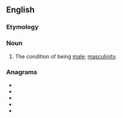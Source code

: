 ==English==

===Etymology===
{{suffix|male|ness|lang=en}}

===Noun===
{{en-noun|~|es}}

# The condition of being [[male]]; [[masculinity]].

===Anagrams===
* {{l|en|lameness}}
* {{l|en|maneless}}
* {{l|en|meanless}}
* {{l|en|nameless}}
* {{l|en|salesmen}}